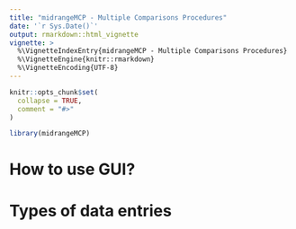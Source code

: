 ```yaml
---
title: "midrangeMCP - Multiple Comparisons Procedures"
date: '`r Sys.Date()`'
output: rmarkdown::html_vignette
vignette: >
  %\VignetteIndexEntry{midrangeMCP - Multiple Comparisons Procedures}
  %\VignetteEngine{knitr::rmarkdown}
  %\VignetteEncoding{UTF-8}
---
```


```r
knitr::opts_chunk$set(
  collapse = TRUE,
  comment = "#>"
)
```

```r
library(midrangeMCP)
```

# How to use GUI?

# Types of data entries
